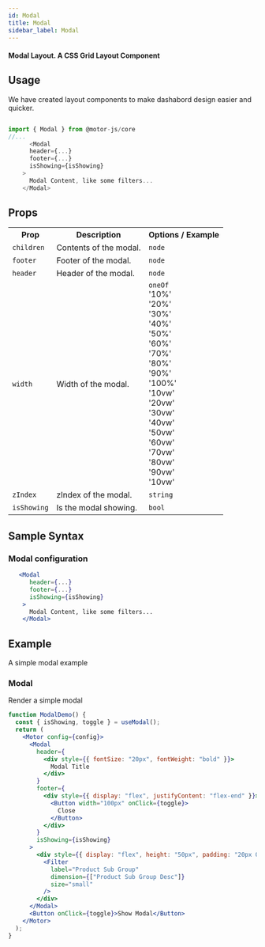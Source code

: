 ```yaml
---
id: Modal
title: Modal
sidebar_label: Modal
---
```


#### Modal Layout. A CSS Grid Layout Component

## Usage

We have created layout components to make dashabord design easier and quicker.

```javascript

import { Modal } from @motor-js/core
//...
      <Modal
      header={...}
      footer={...}
      isShowing={isShowing}
    >
      Modal Content, like some filters...
    </Modal>

```

## Props

<table>
  <tr>
    <th>Prop</th>
    <th>Description</th>
    <th>Options / Example</th>
  </tr>
  <tr>
    <td>
      <code>children</code>
    </td>
    <td>Contents of the modal.</td>
    <td>
      <code>node</code> <br />
    </td>
  </tr>
  <tr>
    <td>
      <code>footer</code>
    </td>
    <td>Footer of the modal.</td>
    <td>
      <code>node</code> <br />
    </td>
  </tr>
  <tr>
    <td>
      <code>header</code>
    </td>
    <td>Header of the modal.</td>
    <td>
      <code>node</code> <br />
    </td>
  </tr>
  <tr>
    <td>
      <code>width</code>
    </td>
    <td>Width of the modal.</td>
    <td>
      <code>oneOf</code> <br />
      '10%' <br /> '20%' <br />
      '30%' <br />
      '40%' <br />
      '50%' <br />
      '60%' <br />
      '70%' <br />
      '80%' <br />
      '90%' <br />
      '100%' <br />
      '10vw' <br />
      '20vw' <br />
      '30vw' <br />
      '40vw' <br />
      '50vw' <br />
      '60vw' <br />
      '70vw' <br />
      '80vw' <br />
      '90vw' <br />
      '10vw' <br />
    </td>
  </tr>
  <tr>
    <td>
      <code>zIndex</code>
    </td>
    <td>zIndex of the modal.</td>
    <td>
      <code>string</code> <br />
    </td>
  </tr>
  <tr>
    <td>
      <code>isShowing</code>
    </td>
    <td>Is the modal showing.</td>
    <td>
      <code>bool</code> <br />
    </td>
  </tr>
</table>

## Sample Syntax

### Modal configuration

```jsx {11}
   <Modal
      header={...}
      footer={...}
      isShowing={isShowing}
    >
      Modal Content, like some filters...
    </Modal>
```

## Example

A simple modal example

### Modal

Render a simple modal

```jsx live
function ModalDemo() {
  const { isShowing, toggle } = useModal();
  return (
    <Motor config={config}>
      <Modal
        header={
          <div style={{ fontSize: "20px", fontWeight: "bold" }}>
            Modal Title
          </div>
        }
        footer={
          <div style={{ display: "flex", justifyContent: "flex-end" }}>
            <Button width="100px" onClick={toggle}>
              Close
            </Button>
          </div>
        }
        isShowing={isShowing}
      >
        <div style={{ display: "flex", height: "50px", padding: "20px 0px" }}>
          <Filter
            label="Product Sub Group"
            dimension={["Product Sub Group Desc"]}
            size="small"
          />
        </div>
      </Modal>
      <Button onClick={toggle}>Show Modal</Button>
    </Motor>
  );
}
```

